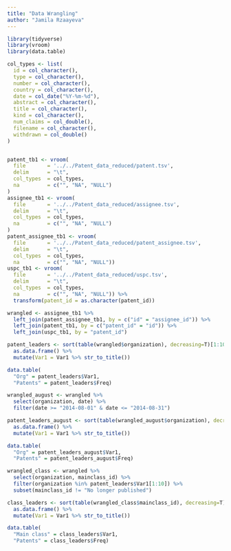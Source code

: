 ---
title: "Data Wrangling"
author: "Jamila Rzaayeva"
---

```{r}
library(tidyverse)
library(vroom)
library(data.table)

col_types <- list(
  id = col_character(),
  type = col_character(),
  number = col_character(),
  country = col_character(),
  date = col_date("%Y-%m-%d"),
  abstract = col_character(),
  title = col_character(),
  kind = col_character(),
  num_claims = col_double(),
  filename = col_character(),
  withdrawn = col_double()
)


patent_tb1 <- vroom(
  file       = '../../Patent_data_reduced/patent.tsv', 
  delim      = "\t", 
  col_types  = col_types,
  na         = c("", "NA", "NULL")
)
assignee_tb1 <- vroom(
  file       = '../../Patent_data_reduced/assignee.tsv', 
  delim      = "\t", 
  col_types  = col_types,
  na         = c("", "NA", "NULL")
)
patent_assignee_tb1 <- vroom(
  file       = '../../Patent_data_reduced/patent_assignee.tsv', 
  delim      = "\t", 
  col_types  = col_types,
  na         = c("", "NA", "NULL"))
uspc_tb1 <- vroom(
  file       = '../../Patent_data_reduced/uspc.tsv', 
  delim      = "\t", 
  col_types  = col_types,
  na         = c("", "NA", "NULL")) %>%
  transform(patent_id = as.character(patent_id))

wrangled <- assignee_tb1 %>%
  left_join(patent_assignee_tb1, by = c("id" = "assignee_id")) %>%
  left_join(patent_tb1, by = c("patent_id" = "id")) %>%
  left_join(uspc_tb1, by = "patent_id")

patent_leaders <- sort(table(wrangled$organization), decreasing=T)[1:10] %>%
  as.data.frame() %>%
  mutate(Var1 = Var1 %>% str_to_title())

data.table(
  "Org" = patent_leaders$Var1,
  "Patents" = patent_leaders$Freq)

wrangled_august <- wrangled %>% 
  select(organization, date) %>%
  filter(date >= "2014-08-01" & date <= "2014-08-31")

patent_leaders_august <- sort(table(wrangled_august$organization), decreasing=T)[1:10] %>%
  as.data.frame() %>%
  mutate(Var1 = Var1 %>% str_to_title())

data.table(
  "Org" = patent_leaders_august$Var1,
  "Patents" = patent_leaders_august$Freq)

wrangled_class <- wrangled %>%
  select(organization, mainclass_id) %>%
  filter(organization %in% patent_leaders$Var1[1:10]) %>% 
  subset(mainclass_id != "No longer published")

class_leaders <- sort(table(wrangled_class$mainclass_id), decreasing=T)[1:5] %>% 
  as.data.frame() %>%
  mutate(Var1 = Var1 %>% str_to_title())

data.table(
  "Main class" = class_leaders$Var1,
  "Patents" = class_leaders$Freq)
```

